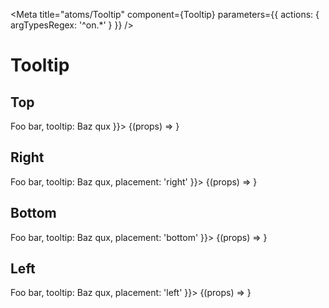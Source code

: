 

<Meta
  title="atoms/Tooltip"
  component={Tooltip}
  parameters={{ actions: { argTypesRegex: '^on.*' } }}
/>

# Tooltip

## Top

<Canvas>
  <Story name="Top" args={{ children: <Body>Foo bar</Body>, tooltip: <Body>Baz qux</Body> }}>
    {(props) => <Tooltip {...props} />}
  </Story>
</Canvas>

## Right

<Canvas>
  <Story
    name="Right"
    args={{ children: <Body>Foo bar</Body>, tooltip: <Body>Baz qux</Body>, placement: 'right' }}>
    {(props) => <Tooltip {...props} />}
  </Story>
</Canvas>

## Bottom

<Canvas>
  <Story
    name="Bottom"
    args={{ children: <Body>Foo bar</Body>, tooltip: <Body>Baz qux</Body>, placement: 'bottom' }}>
    {(props) => <Tooltip {...props} />}
  </Story>
</Canvas>

## Left

<Canvas>
  <Story
    name="Left"
    args={{ children: <Body>Foo bar</Body>, tooltip: <Body>Baz qux</Body>, placement: 'left' }}>
    {(props) => <Tooltip {...props} />}
  </Story>
</Canvas>

